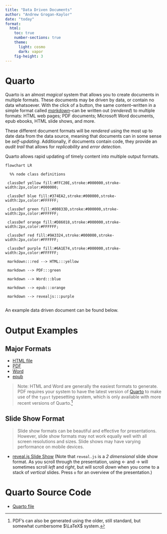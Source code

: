 ```yaml
---
title: "Data Driven Documents"
author: "Andrew Grogan-Kaylor"
date: "today"
format:
  html:
    toc: true
    number-sections: true
    theme:
      light: cosmo
      dark: vapor
    fig-height: 3
---
```


# Quarto

Quarto is an almost *magical* system that allows you to create documents in multiple formats. These documents may be driven by data, or contain no data whatsoever. With the click of a button, the same content--written in a simple format called [*markdown*](markdown.html)--can be written out (*rendered*) to multiple formats: HTML web pages; PDF documents; Microsoft Word documents, epub ebooks, HTML slide shows, and more.  

These different document formats will be *rendered* using the most up to date data from the data source, meaning that documents can in some sense be *self-updating*. Additionally, if documents contain code, they provide an *audit trail* that allows for *replicability* and *error detection*.

Quarto allows rapid updating of timely content into multiple output formats. 

```mermaid

flowchart LR

  %% node class definitions

 classDef yellow fill:#FFC20E,stroke:#000000,stroke-width:2px,color:#000000;
  
 classDef blue fill:#374EA2,stroke:#000000,stroke-width:2px,color:#FFFFFF;
  
 classDef green fill:#00833D,stroke:#000000,stroke-width:2px,color:#FFFFFF;
  
 classDef orange fill:#D86018,stroke:#000000,stroke-width:2px,color:#FFFFFF;
  
 classDef red fill:#9A3324,stroke:#000000,stroke-width:2px,color:#FFFFFF;

 classDef purple fill:#6A1E74,stroke:#000000,stroke-width:2px,color:#FFFFFF;
 
 markdown:::red --> HTML:::yellow
 
 markdown --> PDF:::green
 
 markdown --> Word:::blue
 
 markdown --> epub:::orange
 
 markdown --> revealjs:::purple
  
```

An example data driven document can be found below.

# Output Examples

## Major Formats

* [HTML file](data-driven-document-demo.html)
* [PDF](data-driven-document-demo.pdf)
* [Word](data-driven-document-demo.docx)
* [epub](data-driven-document-demo.epub)

> Note: HTML and Word are generally the easiest formats to generate. PDF requires your system to have the latest version of  [Quarto](https://quarto.org/) to make use of the `typst` typesetting system, which is only available with more recent versions of Quarto.[^LaTeX]  

[^LaTeX]: PDF's can also be generated using the older, still standard, but somewhat cumbersome $\LaTeX$ system.

## Slide Show Format

> Slide show formats can be beautiful and effective for presentations. However, slide show formats may not work equally well with all screen resolutions and sizes. Slide shows may have varying performance on mobile devices.

* [reveal.js Slide Show](data-driven-document-demo-revealjs.html) (Note that `reveal.js` is a *2 dimensional* slide show format. As you scroll through the presentation, using &#8592; and &#8594; will sometimes scroll *left* and *right*, but will scroll *down* when you come to a stack of *vertical* slides. Press `o` for an overview of the presentation.)

# Quarto Source Code

* [Quarto file](https://github.com/agrogan1/dataviz/blob/master/data-driven-document-demo/data-driven-document-demo.qmd)




